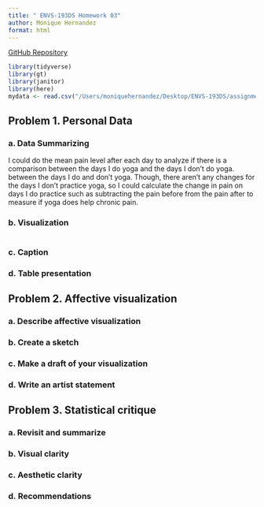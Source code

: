 ```yaml
---
title: " ENVS-193DS Homework 03"
author: Monique Hernandez
format: html
---
```


[GitHub Repository](https://github.com/moniqueallyson/ENVS-193DS_homework-03.git)

```r
library(tidyverse)
library(gt)
library(janitor)
library(here)
mydata <- read.csv("/Users/moniquehernandez/Desktop/ENVS-193DS/assignment/hw-03/Data.csv")
```

## Problem 1. Personal Data

### a. Data Summarizing

I could do the mean pain level after each day to analyze if there is a comparison between the days I do yoga and the days I don't do yoga. between the days I do and don't yoga. Though, there aren't any changes for the days I don't practice yoga, so I could calculate the change in pain on days I do practice such as subtracting the pain before from the pain after to measure if yoga does help chronic pain.

### b. Visualization

```r

```

### c. Caption

### d. Table presentation

## Problem 2. Affective visualization

### a. Describe affective visualization

### b. Create a sketch

### c. Make a draft of your visualization

### d. Write an artist statement

## Problem 3. Statistical critique

### a. Revisit and summarize

### b. Visual clarity

### c. Aesthetic clarity

### d. Recommendations
